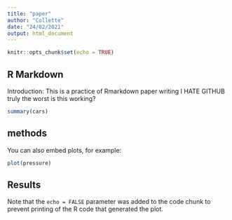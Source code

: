 ```yaml
---
title: "paper"
author: "Collette"
date: "24/02/2021"
output: html_document
---
```


```r
knitr::opts_chunk$set(echo = TRUE)
```

## R Markdown
Introduction:
This is a practice of Rmarkdown paper writing
I HATE GITHUB
truly the worst
is this working?

```r
summary(cars)

```

## methods

You can also embed plots, for example:

```r
plot(pressure)
```

## Results 
Note that the `echo = FALSE` parameter was added to the code chunk to prevent printing of the R code that generated the plot.
